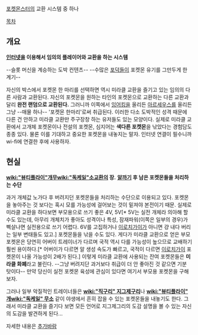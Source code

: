 [[포켓몬스터]]의 교환 시스템 중 하나

[[목차]]

== 개요 ==
'''[[인터넷]]을 이용해서 임의의 플레이어와 교환을 하는 시스템'''

--슬롯 머신을 계승하는 도박 컨텐츠--
--수많은 [[포덕]]들이 포켓몬 유기를 그만두게 한 계기--


자신의 박스에서 포켓몬 한 마리를 선택하면 역시 미라클 교환을 즐기고 있는 임의의 다른 사람과 교환된다. 자신의 포켓몬을 원하는 타인의 포켓몬으로 교환하는 다른 교환과 달리 '''완전 랜덤으로 교환된다.''' 그러니까 이쪽에서 [[잉어킹]]을 올리든 [[아르세우스]]를 올리든 그냥 --매물 하나-- '포켓몬 한마리'로써 취급된다. 이러한 다소 도박적인 성격 때문에 다른 건 안하고 미라클 교환만 주구장창 하는 유저들도 있는 모양이다. 실제로 미라클 교환에서 고개체 포켓몬이나 전설의 포켓몬, 심지어는 '''색다른 포켓몬'''을 낚았다는 경험담도 종종 있다. 물론 이를 기대하고 중요한 포켓몬을 내놓지는 말자. 인터넷 연결이 필수니까 wi-fi에 연결한 후에 사용하자.

== 현실 ==
'''[[wiki:"뷰티플라이"개무]][[wiki:"독케일"소]]교환의 장.'''
'''[[알까기]] 후 남은 포켓몬들을 처리하는 수단'''

과거 개체값 노가다 후 버려지던 포켓몬들을 처리하는 수단으로 이용되고 있다.
포켓몬을 놓아주는 것 보다는 혹시 모를 가능성에 걸어보는 것이 밑져야 본전이기 때문. 실제로 미라클 교환을 하다보면 부모용으로 쓰기 좋은 4V, 5V[* 5V는 실전 개체라 의아해 할 수도 있는데, 아무리 개체치가 좋아도 성격이나 특성, 잠재파워(이쪽은 일부의 경우)가 삑살나면 실전용으로 쓰기 어렵다. 6V를 고집하거나 [[이로치가이]]가 아니면 걍 내다 버리는 일부 변태들도 있고.] 포켓몬들을 낚을 수도 있다. 게다가 미라클 교환으로 얻은 부모 포켓몬은 당연히 어버이 트레이너가 다르며 국적 역시 다를 가능성이 높으므로 교배하기 훨씬 용이하다.[* 어버이가 다르면 알 생성 속도가 빠르고, 국적이 다르면 [[이로치가이]] 포켓몬이 나올 가능성이 2배가 된다.] 이렇게 미라클 교환에 사용되는 잔여 포켓몬들은 '''미라클 화폐'''라고 불린다. --그냥 버려지단 과거보다 취급이 더 안 좋아진 것 같으면 기분 탓이다-- 만약 당신이 실전 포켓몬 육성에 관심이 있다면 여기서 부모용 포켓몬을 구해보자.

그러나 일부 악질적인 트레이너들은 '''[[wiki:"직구리" 지그제구리]]'''나 '''[[wiki:"뷰티플라이" 개]][[wiki:"독케일" 무소]]''' 같이 야생에서 흔히 잡을 수 있는 포켓몬들을 내놓기도 한다. 그래서 미라클 교환을 즐기다 보면 모든 언어로 지그제그리의 도감 설명을 볼 수 있는 자신의 도감을 발견하게 된다...

자세한 내용은 [[추가바람]]
